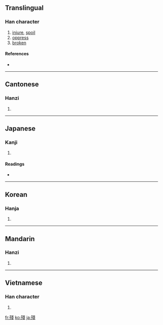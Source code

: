 {{see|残}}
==Translingual==

===Han character===
{{Han char|rn=78|rad=歹|as=08|sn=12|four=1325<sub>3</sub>|canj=一弓戈戈 (MNII)}}

# [[injure]], [[spoil]]
# [[oppress]]
# [[broken]]

====References====
* {{Han ref|kx=0581.370|dkj=16506|dj=0974.060|hdz=21389.040|uh=6B98|ud=27544|bh=B4DD|bd=46301}}

----

==Cantonese==

===Hanzi===
{{yue-hanzi|jyut=|y=chaan4, chaan1}}

# {{defn|Cantonese}}

----

==Japanese==

===Kanji===
{{ja-kanji|grade=|rs=歹08}}

# {{defn|Japanese}}

====Readings====
* {{ja-readings|on=[[ざん]] (zan), [[さん]] (san)|kun=[[のこる]] (nokoru)}}

----

==Korean==

===Hanja===
{{ko-hanja|hangeul=[[잔]]|eumhun=|rv=jan|mr=chan|y=can}}

# {{defn|Korean}}

----

==Mandarin==

===Hanzi===
{{cmn-hanzi|sim=残|pin=[[cán]] ([[can2]])|wg=ts'an<sup>2</sup>}}

# {{defn|Mandarin}}

----

==Vietnamese==

===Han character===
{{vi-hantu|[[đêm]]}}

# {{defn|Vietnamese}}

[[fr:殘]]
[[ko:殘]]
[[ja:殘]]